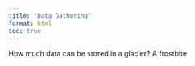 ```yaml
---
title: "Data Gathering"
format: html
toc: true
---
```


How much data can be stored in a glacier? A frostbite